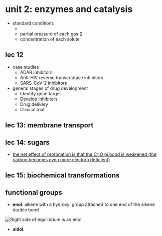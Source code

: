 # unit 2: enzymes and catalysis

- standard conditions
    - <C chem="\pu{298 K}" />
    - partial pressure of each gas <C chem="\pu{1 atm}" /> (<C chem="\pu{101.325 kPa}" />)
    - concentration of each solute <C chem="\pu{1 M}" />

## lec 12
- case studies
    - ADAR inhibitors
    - Anti-HIV reverse transcriptase inhibitors
    - SARS-CoV-2 inhibitors
- general stages of drug development
    - Identify gene target
    - Develop inhibitors
    - Drug delivery
    - Clinical trial

## lec 13: membrane transport

## lec 14: sugars
- [the net effect of protonation is that the C=O pi bond is weakened (the carbon becomes even more electron deficient)](http://www.masterorganicchemistry.com/2010/04/21/the-power-of-acid-catalysis/)

## lec 15: biochemical transformations


## functional groups

- **enol**. alkene with a hydroxyl group attached to one end of the alkene double bond

![Right side of equilibrium is an enol.](./assets/acetone-enolization.png)

- **aldol.**
